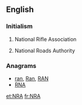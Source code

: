 ==English==
{{Wikipedia|National Rifle Association}}
===Initialism===
{{en-initialism}}

# {{US}} National Rifle Association
# {{Ireland}} National Roads Authority

===Anagrams===
* [[ran#English|ran]], [[Ran#English|Ran]], [[RAN#English|RAN]]
* [[RNA#English|RNA]]

[[et:NRA]]
[[fr:NRA]]